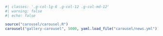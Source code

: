 ```r
#| classes: '.g-col-lg-6 .g-col-12 .g-col-md-12'
#| warning: false
#| echo: false

source("carousel/carousel.R")
carousel("gallery-carousel", 5000, yaml.load_file("carousel/news.yml"))
```
